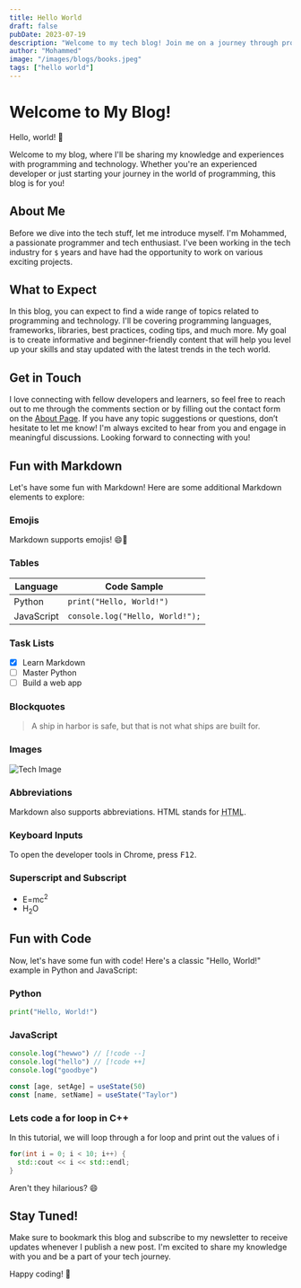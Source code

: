 ```yaml
---
title: Hello World
draft: false
pubDate: 2023-07-19
description: "Welcome to my tech blog! Join me on a journey through programming and technology"
author: "Mohammed"
image: "/images/blogs/books.jpeg"
tags: ["hello world"]
---
```


# Welcome to My Blog!

Hello, world! 👋

Welcome to my blog, where I'll be sharing my knowledge and experiences with
programming and technology. Whether you're an experienced developer or just starting your journey
in the world of programming, this blog is for you!

## About Me

Before we dive into the tech stuff, let me introduce myself. I'm Mohammed,
a passionate programmer and tech enthusiast. I've been working in the tech industry for `$`
years and have had the opportunity to work on various exciting projects.

## What to Expect

In this blog, you can expect to find a wide range of topics related to programming and technology.
I'll be covering programming languages, frameworks, libraries, best practices, coding tips,
and much more. My goal is to create informative and beginner-friendly content that will help
you level up your skills and stay updated with the latest trends in the tech world.

## Get in Touch

I love connecting with fellow developers and learners, so feel free to reach out to me through
the comments section or by filling out the contact form on the [About Page](/about#contact).
If you have any topic suggestions or questions, don’t hesitate to let me know! I'm always excited
to hear from you and engage in meaningful discussions. Looking forward to connecting with you!

## Fun with Markdown

Let's have some fun with Markdown! Here are some additional Markdown elements to explore:

### Emojis

Markdown supports emojis! 😄🚀

### Tables

| Language   | Code Sample                     |
| ---------- | ------------------------------- |
| Python     | `print("Hello, World!")`        |
| JavaScript | `console.log("Hello, World!");` |

### Task Lists

-   [x] Learn Markdown
-   [ ] Master Python
-   [ ] Build a web app

### Blockquotes

> A ship in harbor is safe, but that is not what ships are built for.

### Images

![Tech Image](/images/blogs/trafic.jpg)

### Abbreviations

Markdown also supports abbreviations. HTML stands for <abbr title="Hypertext Markup Language">HTML</abbr>.

### Keyboard Inputs

To open the developer tools in Chrome, press <kbd>F12</kbd>.

### Superscript and Subscript

-   E=mc<sup>2</sup>
-   H<sub>2</sub>O

## Fun with Code

Now, let's have some fun with code! Here's a classic "Hello, World!" example in Python and JavaScript:

### Python

```python title="main.py"
print("Hello, World!")
```

### JavaScript

```js title="hello.js" showLineNumbers{5}
console.log("hewwo") // [!code --]
console.log("hello") // [!code ++]
console.log("goodbye")
```

```js title="App.js" /age/#v /name/#v /setAge/#s /setName/#s /50/#i /"Taylor"/#i
const [age, setAge] = useState(50)
const [name, setName] = useState("Taylor")
```

### Lets code a for loop in C++

In this tutorial, we will loop through a for loop and print out the values of i

```cpp title="loop.cpp"
for(int i = 0; i < 10; i++) {
  std::cout << i << std::endl;
}
```

Aren't they hilarious? 😄

## Stay Tuned!

Make sure to bookmark this blog and subscribe to my newsletter to receive updates whenever I
publish a new post. I'm excited to share my knowledge with you and be a part of your tech journey.

Happy coding! 🚀
